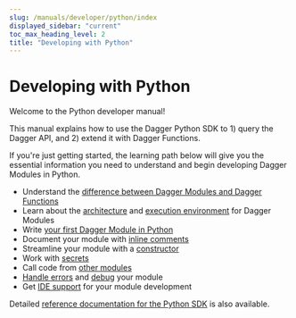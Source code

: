```yaml
---
slug: /manuals/developer/python/index
displayed_sidebar: "current"
toc_max_heading_level: 2
title: "Developing with Python"
---
```


# Developing with Python

Welcome to the Python developer manual!

This manual explains how to use the Dagger Python SDK to 1) query the Dagger API, and 2) extend it with Dagger Functions.

If you're just getting started, the learning path below will give you the essential information you need to understand and begin developing Dagger Modules in Python.

- Understand the [difference between Dagger Modules and Dagger Functions](../modules-vs-functions.mdx)
- Learn about the [architecture](../architecture.mdx) and [execution environment](../execution-environment.mdx) for Dagger Modules
- Write [your first Dagger Module in Python](./419481-first-module.mdx)
- Document your module with [inline comments](./640201-documentation.mdx)
- Streamline your module with a [constructor](./428321-constructor.mdx)
- Work with [secrets](../secrets.mdx)
- Call code from [other modules](../dependencies.mdx)
- [Handle errors](../error-handling.mdx) and [debug](./924959-debugging.mdx) your module
- Get [IDE support](./742020-ide-integration.mdx) for your module development

Detailed [reference documentation for the Python SDK](https://dagger-io.readthedocs.org/) is also available.
